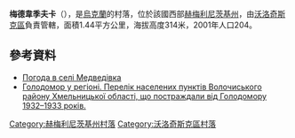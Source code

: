 {{coord|49|26|19|N|26|32|11|E|scale:100000|display=title}}

'''梅德韋季夫卡'''（{{lang-uk|Медведівка}}），是[[烏克蘭|烏克蘭]]的村落，位於該國西部[[赫梅利尼茨基州|赫梅利尼茨基州]]，由[[沃洛奇斯克區|沃洛奇斯克區]]負責管轄，面積1.44平方公里，海拔高度314米，2001年人口204。

==參考資料==
* [http://weather.in.ua/ua/hmel'nickaja/15317 Погода в селі Медведівка]{{Wayback|url=http://weather.in.ua/ua/hmel%27nickaja/15317 |date=20111220100634 }}
* [https://web.archive.org/web/20160304103840/http://admvol.at.ua/golodvregioni.doc Голодомор у регіоні. Перелік населених пунктів Волочиського району Хмельницької області, що постраждали від Голодомору 1932–1933 років.]

{{DEFAULTSORT:Медведівка}}
[[Category:赫梅利尼茨基州村落|Category:赫梅利尼茨基州村落]]
[[Category:沃洛奇斯克區村落|Category:沃洛奇斯克區村落]]


{{Khmelnytskyi-geo-stub}}